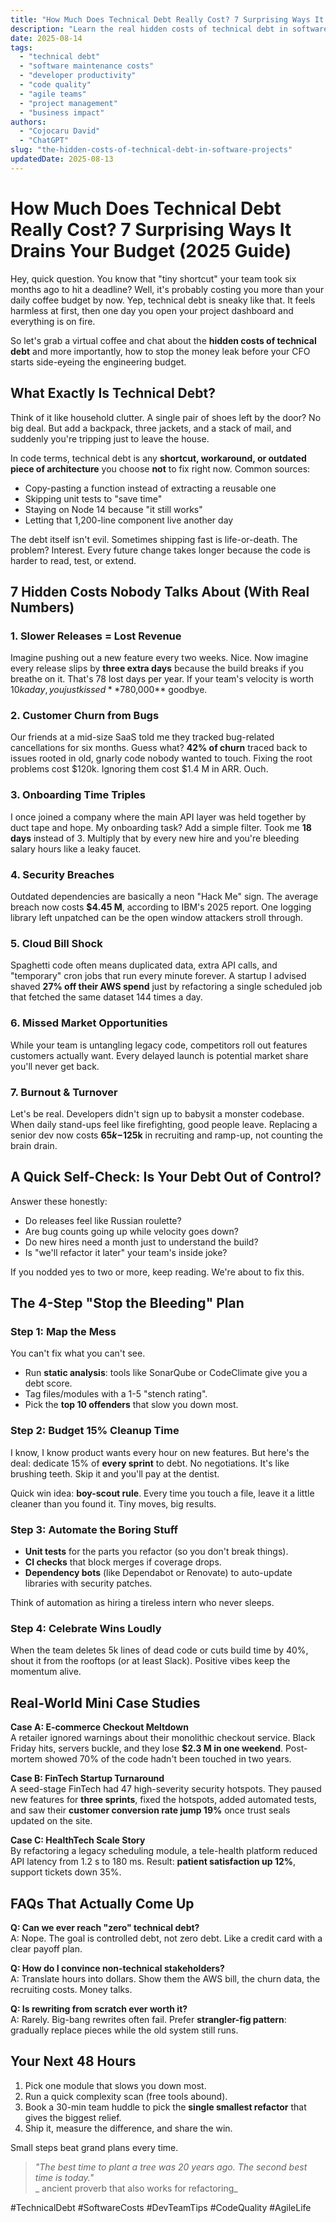 ```yaml
---
title: "How Much Does Technical Debt Really Cost? 7 Surprising Ways It Drains Your Budget (2025 Guide)"
description: "Learn the real hidden costs of technical debt in software projects, plus a simple 4-step plan to stop the bleeding today."
date: 2025-08-14
tags:
  - "technical debt"
  - "software maintenance costs"
  - "developer productivity"
  - "code quality"
  - "agile teams"
  - "project management"
  - "business impact"
authors:
  - "Cojocaru David"
  - "ChatGPT"
slug: "the-hidden-costs-of-technical-debt-in-software-projects"
updatedDate: 2025-08-13
---
```


# How Much Does Technical Debt Really Cost? 7 Surprising Ways It Drains Your Budget (2025 Guide)

Hey, quick question. You know that "tiny shortcut" your team took six months ago to hit a deadline? Well, it's probably costing you more than your daily coffee budget by now. Yep, technical debt is sneaky like that. It feels harmless at first, then one day you open your project dashboard and everything is on fire.

So let's grab a virtual coffee and chat about the **hidden costs of technical debt** and more importantly, how to stop the money leak before your CFO starts side-eyeing the engineering budget.

## What Exactly Is Technical Debt?

Think of it like household clutter. A single pair of shoes left by the door? No big deal. But add a backpack, three jackets, and a stack of mail, and suddenly you're tripping just to leave the house.

In code terms, technical debt is any **shortcut, workaround, or outdated piece of architecture** you choose **not** to fix right now. Common sources:

- Copy-pasting a function instead of extracting a reusable one
- Skipping unit tests to "save time"
- Staying on Node 14 because "it still works"
- Letting that 1,200-line component live another day

The debt itself isn't evil. Sometimes shipping fast is life-or-death. The problem? Interest. Every future change takes longer because the code is harder to read, test, or extend.

## 7 Hidden Costs Nobody Talks About (With Real Numbers)

### 1. **Slower Releases = Lost Revenue**
Imagine pushing out a new feature every two weeks. Nice. Now imagine every release slips by **three extra days** because the build breaks if you breathe on it. That's 78 lost days per year. If your team's velocity is worth $10k a day, you just kissed **$780,000** goodbye.

### 2. **Customer Churn from Bugs**
Our friends at a mid-size SaaS told me they tracked bug-related cancellations for six months. Guess what? **42% of churn** traced back to issues rooted in old, gnarly code nobody wanted to touch. Fixing the root problems cost $120k. Ignoring them cost $1.4 M in ARR. Ouch.

### 3. **Onboarding Time Triples**
I once joined a company where the main API layer was held together by duct tape and hope. My onboarding task? Add a simple filter. Took me **18 days** instead of 3. Multiply that by every new hire and you're bleeding salary hours like a leaky faucet.

### 4. **Security Breaches**
Outdated dependencies are basically a neon "Hack Me" sign. The average breach now costs **$4.45 M**, according to IBM's 2025 report. One logging library left unpatched can be the open window attackers stroll through.

### 5. **Cloud Bill Shock**
Spaghetti code often means duplicated data, extra API calls, and "temporary" cron jobs that run every minute forever. A startup I advised shaved **27% off their AWS spend** just by refactoring a single scheduled job that fetched the same dataset 144 times a day.

### 6. **Missed Market Opportunities**
While your team is untangling legacy code, competitors roll out features customers actually want. Every delayed launch is potential market share you'll never get back.

### 7. **Burnout & Turnover**
Let's be real. Developers didn't sign up to babysit a monster codebase. When daily stand-ups feel like firefighting, good people leave. Replacing a senior dev now costs **$65k-$125k** in recruiting and ramp-up, not counting the brain drain.

## A Quick Self-Check: Is Your Debt Out of Control?

Answer these honestly:

- Do releases feel like Russian roulette?
- Are bug counts going up while velocity goes down?
- Do new hires need a month just to understand the build?
- Is "we'll refactor it later" your team's inside joke?

If you nodded yes to two or more, keep reading. We're about to fix this.

## The 4-Step "Stop the Bleeding" Plan

### Step 1: **Map the Mess**
You can't fix what you can't see.

- Run **static analysis**: tools like SonarQube or CodeClimate give you a debt score.
- Tag files/modules with a 1-5 "stench rating".
- Pick the **top 10 offenders** that slow you down most.

### Step 2: **Budget 15% Cleanup Time**
I know, I know product wants every hour on new features. But here's the deal: dedicate 15% of **every sprint** to debt. No negotiations. It's like brushing teeth. Skip it and you'll pay at the dentist.

Quick win idea: **boy-scout rule**. Every time you touch a file, leave it a little cleaner than you found it. Tiny moves, big results.

### Step 3: **Automate the Boring Stuff**

- **Unit tests** for the parts you refactor (so you don't break things).
- **CI checks** that block merges if coverage drops.
- **Dependency bots** (like Dependabot or Renovate) to auto-update libraries with security patches.

Think of automation as hiring a tireless intern who never sleeps.

### Step 4: **Celebrate Wins Loudly**
When the team deletes 5k lines of dead code or cuts build time by 40%, shout it from the rooftops (or at least Slack). Positive vibes keep the momentum alive.

## Real-World Mini Case Studies

**Case A: E-commerce Checkout Meltdown**  
A retailer ignored warnings about their monolithic checkout service. Black Friday hits, servers buckle, and they lose **$2.3 M in one weekend**. Post-mortem showed 70% of the code hadn't been touched in two years.

**Case B: FinTech Startup Turnaround**  
A seed-stage FinTech had 47 high-severity security hotspots. They paused new features for **three sprints**, fixed the hotspots, added automated tests, and saw their **customer conversion rate jump 19%** once trust seals updated on the site.

**Case C: HealthTech Scale Story**  
By refactoring a legacy scheduling module, a tele-health platform reduced API latency from 1.2 s to 180 ms. Result: **patient satisfaction up 12%**, support tickets down 35%.

## FAQs That Actually Come Up

**Q: Can we ever reach "zero" technical debt?**  
A: Nope. The goal is controlled debt, not zero debt. Like a credit card with a clear payoff plan.

**Q: How do I convince non-technical stakeholders?**  
A: Translate hours into dollars. Show them the AWS bill, the churn data, the recruiting costs. Money talks.

**Q: Is rewriting from scratch ever worth it?**  
A: Rarely. Big-bang rewrites often fail. Prefer **strangler-fig pattern**: gradually replace pieces while the old system still runs.

## Your Next 48 Hours

1. Pick one module that slows you down most.  
2. Run a quick complexity scan (free tools abound).  
3. Book a 30-min team huddle to pick the **single smallest refactor** that gives the biggest relief.  
4. Ship it, measure the difference, and share the win.

Small steps beat grand plans every time.

> _"The best time to plant a tree was 20 years ago. The second best time is today."_  
> _  ancient proverb that also works for refactoring_

#TechnicalDebt #SoftwareCosts #DevTeamTips #CodeQuality #AgileLife